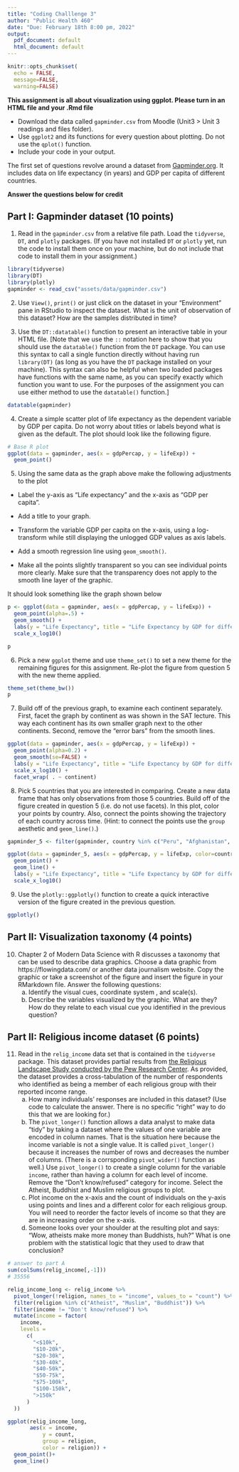 ```yaml
---
title: "Coding Challlenge 3"
author: "Public Health 460"
date: "Due: February 18th 8:00 pm, 2022"
output:
  pdf_document: default
  html_document: default
---
```



```r
knitr::opts_chunk$set(
  echo = FALSE, 
  message=FALSE, 
  warning=FALSE)
```


__This assignment is all about visualization using ggplot. Please turn in an HTML file and your .Rmd file__

* Download the data called ``gapminder.csv`` from Moodle (Unit3 > Unit 3 readings and files folder).
* Use ``ggplot2`` and its functions for every question about plotting. Do not use the `qplot()` function.
* Include your code in your output.

The first set of questions revolve around a dataset from [Gapminder.org](https://www.gapminder.org/). It includes data on life expectancy (in years) and GDP per capita of different countries.


__Answer the questions below for credit__

## Part I: Gapminder dataset (10 points)
1) Read in the `gapminder.csv` from a relative file path. Load the `tidyverse`, `DT`, and `plotly` packages. (If you have not installed `DT` or `plotly` yet, run the code to install them once on your machine, but do not include that code to install them in your assignment.)
```r
library(tidyverse)
library(DT)
library(plotly)
gapminder <- read_csv("assets/data/gapminder.csv")
```

<!-- *Q1 rubric: 0 pt for using a relative file path* -->

2) Use `View()`, `print()` or just click on the dataset in your "Environment" pane in RStudio to inspect the dataset. What is the unit of observation of this dataset? How are the samples distributed in time?

<!--  *Q2 rubric: 1 pt for identifying that the unit of analysis is a "country-year" or something similar. Note that this is the right answer because these variables encapsulate the fixed design of the observations (we are observing every country once a year), and are not "random" observations of variables in the way that GDP and life expectancy are. 0 pt for saying something like"only data from every five years from 1952 to 2007 is available in this dataset".*  -->

3) Use the `DT::datatable()` function to present an interactive table in your HTML file. [Note that we use the `::` notation here to show that you should use the `datatable()` function from the `DT` package. You can use this syntax to call a single function directly without having run `library(DT)` (as long as you have the `DT` package installed on your machine). This syntax can also be helpful when two loaded packages have functions with the same name, as you can specify exactly which function you want to use. For the purposes of the assignment you can use either method to use the `datatable()` function.] 

<!--  *Q3 rubric: 1 pt for having the following command, or a working version of it.* -->
```r
datatable(gapminder)
```


4) Create a simple scatter plot of life expectancy as the dependent variable by GDP per capita. Do not worry about titles or labels beyond what is given as the default. The plot should look like the following figure.

<!--  *Q4 rubric: 0 pt for specifying geom_point(), 0 point for correct aesthetics.* -->

```r
# Base R plot
ggplot(data = gapminder, aes(x = gdpPercap, y = lifeExp)) + 
  geom_point()
```


5) Using the same data as the graph above make the following adjustments to the plot 

- Label the y-axis as "Life expectancy" and the x-axis as "GDP per capita".

- Add a title to your graph.

- Transform the variable GDP per capita on the x-axis, using a log-transform while still displaying the unlogged GDP values as axis labels.

- Add a smooth regression line using `geom_smooth()`.

- Make all the points slightly transparent so you can see individual points more clearly. Make sure that the transparency does not apply to the smooth line layer of the graphic.

It should look something like the graph shown below

<!--  *Q5 rubric: 1 pt for axis labels and title added correctly. 1 pt for using scale_x_log10(). 1 pt for defining alpha as a constant value inside geom_point (not inside ggplot, as then it would apply to the smooth line too).* -->

```r
p <- ggplot(data = gapminder, aes(x = gdpPercap, y = lifeExp)) + 
  geom_point(alpha=.5) + 
  geom_smooth() +
  labs(y = "Life Expectancy", title = "Life Expectancy by GDP for different continents", x="GDP per capita") +  
  scale_x_log10()

p
```



6) Pick a new `ggplot` theme and use `theme_set()` to set a new theme for the remaining figures for this assignment. Re-plot the figure from question 5 with the new theme applied.

<!--  *Q6 rubric: 1 point for successful application of a new theme.* -->

```r
theme_set(theme_bw())
p
```


7) Build off of the previous graph, to examine each continent separately. First, facet the graph by continent as was shown in the SAT lecture. This way each continent has its own smaller graph next to the other continents. Second, remove the "error bars" from the smooth lines.

<!--  *Q7 rubric: 1 pts for using facet_wrap with continent correctly. 0 point using geom_smooth(se=FALSE).* -->


```r
ggplot(data = gapminder, aes(x = gdpPercap, y = lifeExp)) + 
  geom_point(alpha=0.2) +
  geom_smooth(se=FALSE) + 
  labs(y = "Life Expectancy", title = "Life Expectancy by GDP for different continents", x="GDP per capita") +  
  scale_x_log10() + 
  facet_wrap( . ~ continent)
```


8) Pick 5 countries that you are interested in comparing. Create a new data frame that has only observations from those 5 countries. Build off of the figure created in question 5 (i.e. do not use facets). In this plot, color your points by country. Also, connect the points showing the trajectory of each country across time. (Hint: to connect the points use the `group` aesthetic and `geom_line()`.) 

<!-- *Q8 rubric: 1 pt for filtering the data so that only 5 countries are present. 1 pts for mapping the country variable to the group aesthetic (either within geom_line() or within the overall ggplot() call is ok).* -->

```r
gapminder_5 <- filter(gapminder, country %in% c("Peru", "Afghanistan", "Mali", "United States", "China"))

ggplot(data = gapminder_5, aes(x = gdpPercap, y = lifeExp, color=country, group=country)) + 
  geom_point() +
  geom_line() +
  labs(y = "Life Expectancy", title = "Life Expectancy by GDP for different continents", x="GDP per capita") +  
  scale_x_log10()
```


9) Use the `plotly::ggplotly()` function to create a quick interactive version of the figure created in the previous question.

<!--  *Q9 rubric: 1 pt for a call to plotly that generates a plotly figure. Note that the below code works because it automatically uses the previously generated figure. But other ways to use ggplotly (as long as it recreates the figure from Q7) are ok too..* -->

```r
ggplotly()
```

## Part II: Visualization taxonomy (4 points)
10) Chapter 2 of Modern Data Science with R discusses a taxonomy that can be used to describe data graphics. Choose a data graphic from https://flowingdata.com/ or another data journalism website. Copy the graphic or take a screenshot of the figure and insert the figure in your RMarkdown file. Answer the following questions:
    a) Identify the visual cues, coordinate system , and scale(s). 
    b) Describe the variables visualized by the graphic. What are they? How do they relate to each visual cue you identified in the previous question? 

<!--  *Q10 rubric: 2 points each for an adequate, thoughtful answer to each question* -->



## Part II: Religious income dataset (6 points)

11) Read in the `relig_income` data set that is contained in the `tidyverse` package. This dataset provides partial results from [the Religious Landscape Study conducted by the Pew Research Center](https://www.pewforum.org/religious-landscape-study/). As provided, the dataset provides a cross-tabulation of the number of respondents who identified as being a member of each religious group with their reported income range.
    a) How many individuals' responses are included in this dataset? (Use code to calculate the answer. There is no specific "right" way to do this that we are looking for.)
    b) The `pivot_longer()` function allows a data analyst to make data "tidy" by taking a dataset where the values of one variable are encoded in column names. That is the situation here because the income variable is not a single value. It is called `pivot_longer()` because it increases the number of rows and decreases the number of columns. (There is a corrsponding `pivot_wider()` function as well.) Use `pivot_longer()` to create a single column for the variable `income`, rather than having a column for each level of income. Remove the "Don't know/refused" category for income. Select the Atheist, Buddhist and Muslim religious groups to plot. 
    c) Plot income on the x-axis and the count of individuals on the y-axis using points and lines and a different color for each religious group. You will need to reorder the factor levels of income so that they are are in increasing order on the x-axis. 
    d) Someone looks over your shoulder at the resulting plot and says: "Wow, atheists make more money than Buddhists, huh?" What is one problem with the statistical logic that they used to draw that conclusion?

<!-- part A: 1 point for correct answer, many ways to get there, here is one. -->
```r
# answer to part A
sum(colSums(relig_income[,-1]))
# 35556
```


<!-- part B/C: 1 point for correct usage of pivot_longer, 1 point for releveling the factor, 1 point for correct geoms/aesthetics -->
    
```r
relig_income_long <- relig_income %>%
  pivot_longer(!religion, names_to = "income", values_to = "count") %>%
  filter(religion %in% c("Atheist", "Muslim", "Buddhist")) %>% 
  filter(income != "Don't know/refused") %>% 
  mutate(income = factor(
    income,
    levels =
      c(
        "<$10k",
        "$10-20k",
        "$20-30k",
        "$30-40k",
        "$40-50k",
        "$50-75k",
        "$75-100k",
        "$100-150k",
        ">150k"
      )
  ))
```


```r
ggplot(relig_income_long, 
       aes(x = income,
           y = count,
           group = religion,
           color = religion)) +
  geom_point()+
  geom_line()

```

<!--  part D 2 points correct answer to part d, by saying one or both of the following things: a) we don't know if this is a representative sample of the population, and b) these are counts not fractions, so it's just saying that there are more atheists that make, for example, $50-75K/year not that a higher FRACTION of athiests make that amount of money than Buddhists.* -->
